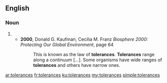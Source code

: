 ==English==

===Noun===
{{head|en|plural}}

# {{plural of|tolerance|lang=en|nocat=1}}
#* '''2000''', Donald G. Kaufman, Cecilia M. Franz ''Biosphere 2000: Protecting Our Global Environment'', page 64
#*: This is known as the law of '''tolerances'''. '''Tolerances''' range along a continuum [...].  Some organisms have wide ranges of '''tolerances''' and others have narrow ones.

[[ar:tolerances]]
[[fr:tolerances]]
[[ku:tolerances]]
[[my:tolerances]]
[[simple:tolerances]]
